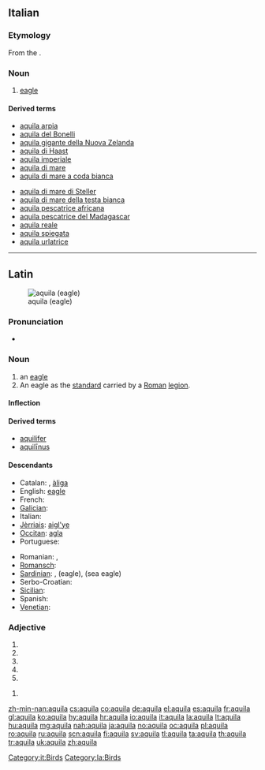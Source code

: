 {{also|Aquila}}
==Italian==

===Etymology===
From the {{etyl|la|it}} {{term|aquila|lang=la}}.

===Noun===
{{it-noun|aquil|f|a|e}}

# [[eagle]]

====Derived terms====
{{top2}}
* [[aquila arpia]]
* [[aquila del Bonelli]]
* [[aquila gigante della Nuova Zelanda]]
* [[aquila di Haast]]
* [[aquila imperiale]]
* [[aquila di mare]]
* [[aquila di mare a coda bianca]]
{{mid2}}
* [[aquila di mare di Steller]]
* [[aquila di mare della testa bianca]]
* [[aquila pescatrice africana]]
* [[aquila pescatrice del Madagascar]]
* [[aquila reale]]
* [[aquila spiegata]]
* [[aquila urlatrice]]
{{bottom}}

[[Category:it:Birds]]
----

==Latin==
[[File:Bonelli's Eagle I IMG 3234.jpg|thumb|aquila (eagle)]]

===Pronunciation===
* {{a|Classical}} {{IPA|/ˈakʷila/|lang=la}}

===Noun===
{{la-noun|aquila|aquilae|aquilae|f|first}}

# an [[eagle]]
# An eagle as the [[standard]] carried by a [[Roman]] [[legion]].

====Inflection====
{{la-decl-1st|aquil}}

====Derived terms====
* [[aquilifer]]
* [[aquilinus|aquilīnus]]

====Descendants====
{{top2}}
* Catalan: {{l|ca|àguila}}, [[àliga]]
* English: [[eagle]]
* French: {{l|fr|aigle}}
* [[Galician]]: {{l|gl|aguia}}
* Italian: {{l|it|aquila}}
* [[Jèrriais]]: [[aigl'ye]]
* [[Occitan]]: [[agla]]
* Portuguese: {{l|pt|águia}}
{{mid2}}
* Romanian: {{l|ro|aceră}}, {{l|ro|acvilă}}
* [[Romansch]]: {{l|rm|evla}}
* [[Sardinian]]: {{l|sc|àbbila}}, {{l|sc|àchili}} (eagle), {{l|sc|achiliera}} (sea eagle)
* Serbo-Croatian: {{l|sh|akvila|ȃkvila}}
* [[Sicilian]]: {{l|scn|àcula}}
* Spanish: {{l|es|águila}}
* [[Venetian]]: {{l|vec|àquiła}}
{{bottom}}

===Adjective===
{{la-adj-form|aquila}}

# {{inflection of|aquilus||nom|f|s|lang=la}}
# {{inflection of|aquilus||nom|n|p|lang=la}}
# {{inflection of|aquilus||acc|n|p|lang=la}}
# {{inflection of|aquilus||voc|f|s|lang=la}}
# {{inflection of|aquilus||voc|n|p|lang=la}}

{{la-adj-form|aquilā}}

# {{inflection of|aquilus||abl|f|s|lang=la}}

[[Category:la:Birds]]

[[zh-min-nan:aquila]]
[[cs:aquila]]
[[co:aquila]]
[[de:aquila]]
[[el:aquila]]
[[es:aquila]]
[[fr:aquila]]
[[gl:aquila]]
[[ko:aquila]]
[[hy:aquila]]
[[hr:aquila]]
[[io:aquila]]
[[it:aquila]]
[[la:aquila]]
[[lt:aquila]]
[[hu:aquila]]
[[mg:aquila]]
[[nah:aquila]]
[[ja:aquila]]
[[no:aquila]]
[[oc:aquila]]
[[pl:aquila]]
[[ro:aquila]]
[[ru:aquila]]
[[scn:aquila]]
[[fi:aquila]]
[[sv:aquila]]
[[tl:aquila]]
[[ta:aquila]]
[[th:aquila]]
[[tr:aquila]]
[[uk:aquila]]
[[zh:aquila]]